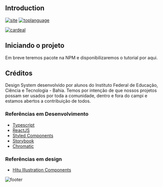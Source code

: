
<Meta title="Home/Introduction" />

## Introduction

[![site](https://img.shields.io/badge/official-repository-blue)](https://github.com/IFBA-VCA/cardeal) 
[![toplanguage](https://img.shields.io/github/languages/top/IFBA-VCA/cardeal)](https://github.com/IFBA-VCA/cardeal/search?l=typescript)

[![cardeal](https://user-images.githubusercontent.com/13178261/110239671-de4cec00-7f26-11eb-85f2-f2adfaae779f.png)](https://main--6043982593060a002199607d.chromatic.com)

## Iniciando o projeto

Em breve teremos pacote na NPM e disponibilizaremos o tutorial por aqui.

## Créditos
Design System desenvolvido por alunos do Instituto Federal de Educação, Ciência e Tecnologia - Bahia.
Temos por intenção de que nossos projetos possam ser usados por toda a comunidade, dentro e fora do campi e estamos abertos a contribuição de todos.
### Referências em Desenvolvimento
- [Typescript](https://www.typescriptlang.org/)
- [ReactJS](https://pt-br.reactjs.org/)
- [Styled Components](https://styled-components.com/)
- [Storybook](https://storybook.js.org/)
- [Chromatic](https://www.chromatic.com/)
### Referências em design
- [Hitu Illustration Components](https://www.figma.com/community/file/882513090157409891)



![footer](https://user-images.githubusercontent.com/13178261/110239900-24567f80-7f28-11eb-8d28-5ff3d4bfe7b8.png)

